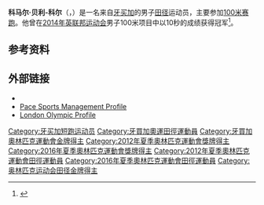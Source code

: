 '''科马尔·贝利-科尔'''（{{lang-en|Kemar Bailey-Cole}}，{{bd|1992年|1月10日||}}）是一名来自[[牙买加|牙买加]]的男子[[田径|田径]]运动员，主要参加[[100米赛跑|100米赛跑]]。他曾在[[2014年英联邦运动会|2014年英联邦运动会]]男子100米项目中以10秒的成绩获得冠军<ref>{{cite web|url=https://www.bbc.co.uk/sport/commonwealth-games/28533169|title=Glasgow 2014: Adam Gemili wins silver for England in men's 100m|publisher=[[BBC体育|BBC Sport]]|date=2014-07-28|accessdate=2020-09-08|archiveurl=https://web.archive.org/web/20140730001544/https://www.bbc.co.uk/sport/commonwealth-games/28533169|archivedate=2014-07-30}}</ref>。

==参考资料==
{{reflist}}

==外部链接==
*{{IAAF name |id=246675}}
*[https://web.archive.org/web/20111110053442/http://www.pacesportsmanagement.com/athlete_profile.asp?id=287 Pace Sports Management Profile]
*[https://archive.is/20130128182443/www.london2012.com/athlete/bailey-cole-kemar-1124389/ London Olympic Profile]

{{奥林匹克运动会田径比赛男子4×100米接力冠军}}
{{DEFAULTSORT:Bailey-Cole, Kemar}}
[[Category:牙买加短跑运动员|Category:牙买加短跑运动员]]
[[Category:牙買加奧運田徑運動員|Category:牙買加奧運田徑運動員]]
[[Category:牙買加奧林匹克運動會金牌得主|Category:牙買加奧林匹克運動會金牌得主]]
[[Category:2012年夏季奧林匹克運動會獎牌得主|Category:2012年夏季奧林匹克運動會獎牌得主]]
[[Category:2016年夏季奧林匹克運動會獎牌得主|Category:2016年夏季奧林匹克運動會獎牌得主]]
[[Category:2012年夏季奧林匹克運動會田徑運動員|Category:2012年夏季奧林匹克運動會田徑運動員]]
[[Category:2016年夏季奧林匹克運動會田徑運動員|Category:2016年夏季奧林匹克運動會田徑運動員]]
[[Category:奥林匹克运动会田径金牌得主|Category:奥林匹克运动会田径金牌得主]]

{{美洲体育人物小作品}}